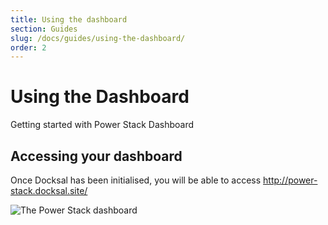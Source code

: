 ```yaml
---
title: Using the dashboard
section: Guides
slug: /docs/guides/using-the-dashboard/
order: 2
---
```


# Using the Dashboard

Getting started with Power Stack Dashboard

## Accessing your dashboard

Once Docksal has been initialised, you will be able to access http://power-stack.docksal.site/

<img src="./images/dashboard/Dashboard.png" alt="The Power Stack dashboard" />
